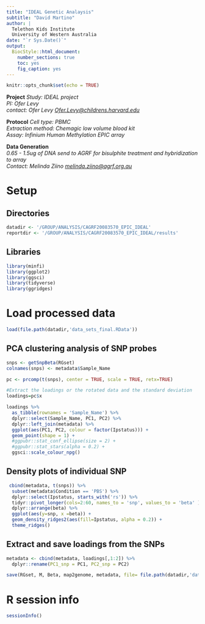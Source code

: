 ```yaml
---
title: "IDEAL Genetic Analaysis"
subtitle: "David Martino"
author: |
  Telethon Kids Institute
  University of Western Australia
date: "`r Sys.Date()`"
output: 
  BiocStyle::html_document:
    number_sections: true
    toc: yes
    fig_caption: yes
---
```


```r
knitr::opts_chunk$set(echo = TRUE)
```

**Project**
*Study: IDEAL project*  
*PI: Ofer Levy*  
*contact: Ofer Levy <Ofer.Levy@childrens.harvard.edu>*   

**Protocol**
*Cell type: PBMC*  
*Extraction method: Chemagic low volume blood kit*  
*Assay: Infinium Human Methylation EPIC array*  

**Data Generation**  
*0.65 - 1.5ug of DNA send to AGRF for bisulphite treatment and hybridization to array*  
*Contact: Melinda Ziino <melinda.ziino@agrf.org.au>*  

# Setup
## Directories
```r
datadir <- '/GROUP/ANALYSIS/CAGRF20083570_EPIC_IDEAL'
reportdir <- '/GROUP/ANALYSIS/CAGRF20083570_EPIC_IDEAL/results'
```

## Libraries 
```r
library(minfi)
library(ggplot2)
library(ggsci)
library(tidyverse)
library(ggridges)
```

# Load processed data
```r
load(file.path(datadir,'data_sets_final.RData'))
```

## PCA clustering analysis of SNP probes
```r
snps <- getSnpBeta(RGset)
colnames(snps) <- metadata$Sample_Name

pc <- prcomp(t(snps), center = TRUE, scale = TRUE, retx=TRUE)

#Extract the loadings or the rotated data and the standard deviation
loadings=pc$x

```

```r
loadings %>%
  as_tibble(rownames = 'Sample_Name') %>%
  dplyr::select(Sample_Name, PC1, PC2) %>%
  dplyr::left_join(metadata) %>%
  ggplot(aes(PC1, PC2, colour = factor(Ipstatus))) +
  geom_point(shape = 1) +
  #ggpubr::stat_conf_ellipse(size = 2) +
  #ggpubr::stat_stars(alpha = 0.2) +
  ggsci::scale_colour_npg() 
```
## Density plots of individual SNP

```r
 cbind(metadata, t(snps)) %>%
  subset(metadata$Condition == 'PBS') %>%
  dplyr::select(Ipstatus, starts_with('rs')) %>%
  tidyr::pivot_longer(cols=2:60, names_to = 'snp', values_to = 'beta' ) %>%
  dplyr::arrange(beta) %>%
  ggplot(aes(y=snp, x =beta)) +
  geom_density_ridges2(aes(fill=Ipstatus, alpha = 0.2)) +
  theme_ridges()

```
## Extract and save loadings from the SNPs

```r
metadata <- cbind(metadata, loadings[,1:2]) %>%
  dplyr::rename(PC1_snp = PC1, PC2_snp = PC2)

save(RGset, M, Beta, map2genome, metadata, file= file.path(datadir,'data_sets_final.RData'))
```

# R session info
```r
sessionInfo()
```


